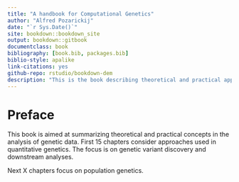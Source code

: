 ```yaml
--- 
title: "A handbook for Computational Genetics"
author: "Alfred Pozarickij"
date: "`r Sys.Date()`"
site: bookdown::bookdown_site
output: bookdown::gitbook
documentclass: book
bibliography: [book.bib, packages.bib]
biblio-style: apalike
link-citations: yes
github-repo: rstudio/bookdown-dem
description: "This is the book describing theoretical and practical approaches in analysis of genome data"
---
```


# Preface {-}

This book is aimed at summarizing theoretical and practical concepts in the analysis of genetic data.
First 15 chapters consider approaches used in quantitative genetics. The focus is on genetic variant discovery and
downstream analyses.

Next X chapters focus on population genetics.

